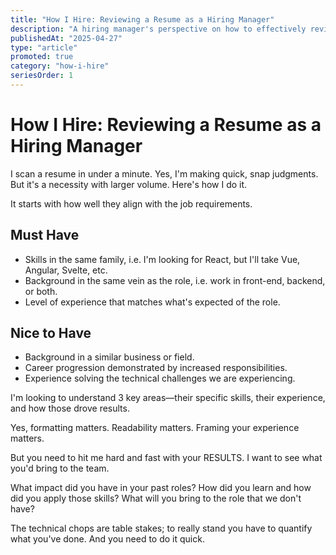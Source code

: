 ```yaml
---
title: "How I Hire: Reviewing a Resume as a Hiring Manager"
description: "A hiring manager's perspective on how to effectively review resumes and what really matters"
publishedAt: "2025-04-27"
type: "article"
promoted: true
category: "how-i-hire"
seriesOrder: 1
---
```


# How I Hire: Reviewing a Resume as a Hiring Manager

I scan a resume in under a minute. Yes, I'm making quick, snap judgments. But it's a necessity with larger volume. Here's how I do it.

It starts with how well they align with the job requirements.

## Must Have

-   Skills in the same family, i.e. I'm looking for React, but I'll take Vue, Angular, Svelte, etc.
-   Background in the same vein as the role, i.e. work in front-end, backend, or both.
-   Level of experience that matches what's expected of the role.

## Nice to Have

-   Background in a similar business or field.
-   Career progression demonstrated by increased responsibilities.
-   Experience solving the technical challenges we are experiencing.

I'm looking to understand 3 key areas—their specific skills, their experience, and how those drove results.

Yes, formatting matters. Readability matters. Framing your experience matters.

But you need to hit me hard and fast with your RESULTS. I want to see what you'd bring to the team.

What impact did you have in your past roles?
How did you learn and how did you apply those skills?
What will you bring to the role that we don't have?

The technical chops are table stakes; to really stand you have to quantify what you've done. And you need to do it quick.
